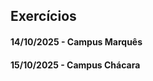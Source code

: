 ## Exercícios

#### 14/10/2025 - Campus Marquês {.unnumbered}
#### 15/10/2025 - Campus Chácara {.unnumbered}


